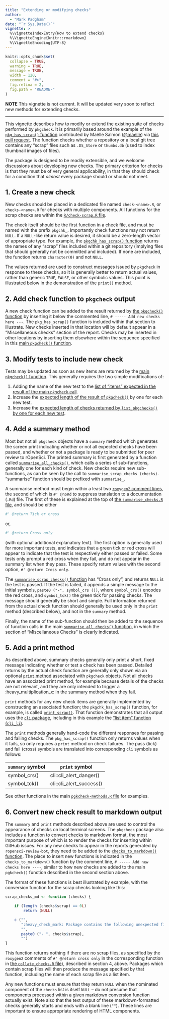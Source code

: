 ```yaml
---
title: "Extending or modifying checks"
author: 
  - "Mark Padgham"
date: "`r Sys.Date()`"
vignette: >
  %\VignetteIndexEntry{How to extend checks}
  %\VignetteEngine{knitr::rmarkdown}
  %\VignetteEncoding{UTF-8}
---
```


```r
knitr::opts_chunk$set(
  collapse = TRUE,
  warning = TRUE,
  message = TRUE,
  width = 120,
  comment = "#>",
  fig.retina = 2,
  fig.path = "README-"
)
```

**NOTE** This vignette is not current. It will be updated very soon to reflect
new methods for extending checks.

---

This vignette describes how to modify or extend the existing suite of checks
performed by `pkgcheck`. It is primarily based around the example of the
[`pkg_has_scrap()`
function](https://github.com/ropensci-review-tools/pkgcheck/blob/d02dcb630e5f38f599b6186580001510ffc5b314/R/misc-checks.R#L347-L368)
contributed by Maëlle Salmon ([\@maelle](https://github.com/maelle)) via [this
pull request](https://github.com/ropensci-review-tools/pkgcheck/pull/27). The
function checks whether a repository or a local git tree contains any "scrap"
files such as `.DS_Store` or `thumbs.db` (used to index thumbnail images of
files).

The package is designed to be readily extensible, and we welcome discussions
about developing new checks. The primary criterion for checks is that they must
be of very general applicability, in that they should check for a condition
that *almost* every package should or should not meet.

## 1. Create a new check

New checks should be placed in a dedicated file named `check-<name>.R`, or
`checks-<name>.R` for checks with multiple components. All functions for the
scrap checks are within the [`R/check-scrap.R`
file](https://github.com/ropensci-review-tools/pkgcheck/blob/main/R/check-scrap.R).

The check itself should be the first function in a check file, and must be
named with the prefix `pkgchk_`. Importantly check functions may not return
`NULL`. If a `NULL`-like return value is desired, it should be a zero-length
vector of appropriate type. For example, the [`pkgchk_has_scrap()`
function](https://github.com/ropensci-review-tools/pkgcheck/blob/main/R/check-scrap.R)
returns the names of any "scrap" files included within a git repository
(implying files that should generally not be committed and included). If none
are included, the function returns `character(0)` and not `NULL`.

The values returned are used to construct messages issued by `pkgcheck` in
response to these checks, so it is generally better to return actual values,
rather than generic `TRUE`, `FALSE`, or other symbolic values. This point is
illustrated below in the demonstration of the `print()` method.


## 2. Add check function to `pkgcheck` output

A new check function can be added to the result returned by [the `pkgcheck()`
function](https://github.com/ropensci-review-tools/pkgcheck/blob/main/R/pkgcheck-fn.R)
by inserting it below the commented line, `# ----- Add new checks here ---`.
The `pkg_has_scrap()` function is included within that section to illustrate.
New checks inserted in that location will by default appear in a "Miscellaneous
checks" section of the report. Checks may be inserted in other locations by
inserting them elsewhere within the sequence specified in this [main
`pkgcheck()`
function](https://github.com/ropensci-review-tools/pkgcheck/blob/main/R/pkgcheck-fn.R).

## 3. Modify tests to include new check

Tests may be updated as soon as new items are returned by the [main
`pkgcheck()`
function](https://github.com/ropensci-review-tools/pkgcheck/blob/main/R/pkgcheck-fn.R).
This generally requires the two simple modifications of:

1. Adding the name of the new test to the [list of "items" expected in the
   result of the main `pkgcheck`
   call](https://github.com/ropensci-review-tools/pkgcheck/blob/852af21d856618161e86b4cf615cabf6199cec53/tests/testthat/test-pkgcheck.R#L29-L43).
2. Increase the [expected length of the result of
   `pkgcheck()`](https://github.com/ropensci-review-tools/pkgcheck/blob/852af21d856618161e86b4cf615cabf6199cec53/tests/testthat/test-bg.R#L38)
   by one for each new test. 
3. Increase the [expected length of checks returned by `list_pkgchecks()` by
   one for each new
   test](https://github.com/ropensci-review-tools/pkgcheck/blob/852af21d856618161e86b4cf615cabf6199cec53/tests/testthat/test-list-checks.R#L9).

## 4. Add a summary method

Most but not all `pkgcheck` objects have a `summary` method which generates the
screen print indicating whether or not all expected checks have been passed,
and whether or not a package is ready to be submitted for peer review to
rOpenSci. The printed summary is first generated by a function called
[`summarise_all_checks()`](https://github.com/ropensci-review-tools/pkgcheck/blob/main/R/summarise-checks.R),
which calls a series of sub-functions, generally one for each kind of check.
New checks require new sub-functions, as can be seen by the call to
`summarise_scrap_checks (checks)`. "summarise" function should be prefixed with
`summarise_`.

A summarise method must begin within a least two [`roxygen2` comment
lines](https://roxygen2.r-lib.org), the second of which is `#' @noRd` to
suppress translation to a documentation (`.Rd`) file. The first of these is
explained at the top of [the `summarise_checks.R`
file](https://github.com/ropensci-review-tools/pkgcheck/blob/main/R/summarise-checks.R),
and should be either 
```r
#' @return Tick or cross
```
or,
```r
#' @return Cross only
```
(with optional additional explanatory text). The first option is generally used
for more important tests, and indicates that a green tick or red cross will
appear to indicate that the test is respectively either passed or failed. Some
tests only prompt a red cross when they fail, and do not appear in the summary
list when they pass. These specify return values with the second option, `#'
@return Cross only`.

The [`summarise_scrap_checks()`
function](https://github.com/ropensci-review-tools/pkgcheck/blob/main/R/check-scrap.R)
has "Cross only", and returns `NULL` is the test is passed. If the test is
failed, it appends a simple message to the initial symbols, `paste0 ("-",
symbol_crs ())`, where `symbol_crs()` encodes the red cross, and `symbol_tck()`
the green tick for passing checks. The message should generally be short and
simple. Full information returned from the actual check function should
generally be used only in the `print` method (described  below), and not in the
`summary` method.

Finally, the name of the sub-function should then be added to the sequence of
function calls in the main [`summarise_all_checks()`
function](https://github.com/ropensci-review-tools/pkgcheck/blob/main/R/summarise-checks.R),
in which the section of "Miscellaneous Checks" is clearly indicated.


## 5. Add a print method

As described above, summary checks generally only print a short, fixed message
indicating whether or test a check has been passed. Detailed returns by the
actual check function are generally only shown via an optional [`print`
method](https://github.com/ropensci-review-tools/pkgcheck/blob/main/R/pkgcheck-methods.R)
associated with `pkgcheck` objects. Not all checks have an associated print
method, for example because details of the checks are not relevant, and they
are only intended to trigger a :heavy_multiplication_x: in the summary method
when they fail.

`print` methods for any new check items
are generally implemented by constructing an associated function; the
`pkgchk_has_scrap()` function, for example, is called
[`print_scrap()`](https://github.com/ropensci-review-tools/pkgcheck/blob/main/R/check-scrap.R).
That function demonstrates that all output uses the [`cli`
package](https://cli.r-lib.org), including in this example the ["list item"
function (`cli_li`)](https://cli.r-lib.org/reference/cli_li.html).

The `print` methods generally hand-code the different responses for passing and
failing checks. The `pkg_has_scrap()` function only returns values when it
fails, so only requires a `print` method on check failures. The pass (tick) and
fail (cross) symbols are translated into corresponding `cli` symbols as
follows:

`summary` symbol | `print` symbol
--- | ---
symbol_crs() | cli::cli_alert_danger()
symbol_tck() | cli::cli_alert_success()

See other functions in the main [`pgkcheck-methods.R`
file](https://github.com/ropensci-review-tools/pkgcheck/blob/main/R/pkgcheck-methods.R)
for examples.

## 6. Convert new check result to markdown output

The `summary` and `print` methods described above are used to control the
appearance of checks on local terminal screens. The `pkgcheck` package also
includes a function to convert checks to markdown format, the most important
purpose of which is to render the checks for inserting within GitHub issues.
For any new checks to appear in the reports generated by `ropensci-review-bot`,
they need to be added to the [`checks_to_markdown()`
function](https://github.com/ropensci-review-tools/pkgcheck/blob/main/R/format-checks.R).
The place to insert new functions is indicated in the `checks_to_markdown()`
function by the comment line, `# ----- Add new checks here ----`, similar to
how new checks are added to the main `pgkcheck()` function described in the
second section above.

The format of these functions is best illustrated by example, with the
conversion function for the scrap checks looking like this:

```r
scrap_checks_md <- function (checks) {

    if (length (checks$scrap) == 0L)
        return (NULL)

    c ("",
       ":heavy_check_mark: Package contains the following unexpected files:",
       "",
       paste0 ("- ", checks$scrap),
       "")
}
```

This function returns nothing if there are no scrap files, as specified by the
`roxygen2` comments of `#' @return cross only` in the corresponding function in
[the `collate_checks.R`
file](https://github.com/ropensci-review-tools/pkgcheck/blob/main/R/collate-checks.R)),
described in section 4, above. Packages which contain scrap files will then
produce the message specified by that function, including the name of each
scrap file as a list item.

Any new functions must ensure that they return `NULL` when the nominated
component of the `checks` list is itself `NULL` -- do not presume that
components processed within a given markdown conversion function actually
exist. Note also that the text output of these markdown-formatted checks
generally starts and ends with a blank line (`""`). These lines are important
to ensure appropriate rendering of HTML components.
